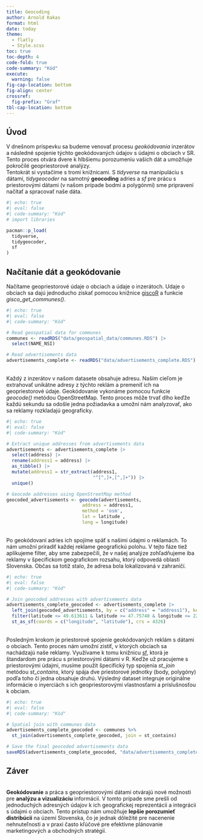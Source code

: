```yaml
---
title: Geocoding
author: Arnold Kakas
format: html
date: today
theme: 
  - flatly
  - Style.scss
toc: true
toc-depth: 4
code-fold: true
code-summary: "Kód"
execute:
  warning: false  
fig-cap-location: bottom
fig-align: center
crossref: 
  fig-prefix: "Graf"
tbl-cap-location: bottom
---
```


## Úvod

V dnešnom príspevku sa budeme venovať procesu *geokódovania* inzerátov a následné spojenie týchto geokódovaných údajov s údajmi o obciach v SR. Tento proces otvára dvere k hlbšiemu porozumeniu vašich dát a umožňuje pokročilé geopriestorové analýzy.
<br>Tentokrát si vystačíme s tromi knižnicami. S _tidyverse_ na manipuláciu s dátami, _tidygeocoder_ na samotný <strong>geocoding</strong> adries a _sf_ pre prácu s priestorovými dátami (v našom prípade bodmi a polygónmi) sme pripravení načítať a spracovať naše dáta.

```r
#| echo: true
#| eval: false
#| code-summary: "Kód"
# import libraries

pacman::p_load(
  tidyverse, 
  tidygeocoder, 
  sf
)
```

## Načítanie dát a geokódovanie

Načítame geopriestorové údaje o obciach a údaje o inzerátoch. Udaje o obciach sa dajú jednoducho získať pomocou knižnice [giscoR](https://cran.r-project.org/web/packages/giscoR/index.html) a funkcie _gisco_get_communes()_.

```r
#| echo: true
#| eval: false
#| code-summary: "Kód"

# Read geospatial data for communes
communes <- readRDS("data/geospatial_data/communes.RDS") |> 
  select(NAME_NSI)

# Read advertisements data
advertisements_complete <- readRDS("data/advertisements_complete.RDS") 
```

<br>Každý z inzerátov v našom datasete obsahuje adresu. Naším cieľom je extrahovať unikátne adresy z týchto reklám a premeniť ich na geopriestorové údaje. Geokódovanie vykonáme pomocou funkcie _geocode()_ metódou OpenStreetMap. Tento proces môže trvať dlho keďže každú sekundu sa odošle jedna požiadavka a umožní nám analyzovať, ako sa reklamy rozkladajú geograficky.


```r
#| echo: true
#| eval: false
#| code-summary: "Kód"

# Extract unique addresses from advertisements data
advertisements <- advertisements_complete |> 
  select(address) |> 
  rename(address1 = address) |> 
  as_tibble() |> 
  mutate(address1 = str_extract(address1, 
                                "^[^,]+,[^,]+")) |> 
  unique()

# Geocode addresses using OpenStreetMap method
geocoded_advertisements <- geocode(advertisements, 
                            address = address1, 
                            method = 'osm', 
                            lat = latitude , 
                            long = longitude)
```

<br>Po geokódovaní adries ich spojíme späť s našimi údajmi o reklamách. To nám umožní priradiť každej reklame geografickú polohu. V tejto fáze tiež aplikujeme filter, aby sme zabezpečili, že v našej analýze zohľadňujeme iba reklamy v špecifickom geografickom rozsahu, ktorý odpovedá oblasti Slovenska. Občas sa totiž stalo, že adresa bola lokalizovaná v zahraničí.

```r
#| echo: true
#| eval: false
#| code-summary: "Kód"

# Join geocoded addresses with advertisements data
advertisements_complete_geocoded <- advertisements_complete |> 
  left_join(geocoded_advertisements, by = c("address" = "address1"), keep = FALSE, multiple = "first") |> 
  filter(latitude <= 49.613611 & latitude >= 47.75740 & longitude <= 22.565833 & longitude >= 16.833333) |>  
  st_as_sf(coords = c("longitude", "latitude"), crs = 4326)
```

<br>Posledným krokom je priestorové spojenie geokódovaných reklám s dátami o obciach. Tento proces nám umožní zistiť, v ktorých obciach sa nachádzajú naše reklamy. Využívame k tomu knižnicu [sf](https://cran.r-project.org/web/packages/sf/index.html), ktorá je štandardom pre prácu s priestorovými dátami v R. Keďže už pracujeme s priestorovými údajmi, musíme použit špecifický typ spojenia *st_join* metódou *st_contains*, ktorý spája dve priestorové jednotky (body, polygóny) podľa toho či jedna obsahuje druhú. Výsledný dataset integruje originálne informácie o inyerciách s ich geopriestorovými vlastnosťami a príslušnosťou k obciam.

```r
#| echo: true
#| eval: false
#| code-summary: "Kód"

# Spatial join with communes data
advertisements_complete_geocoded <- communes %>% 
  st_join(advertisements_complete_geocoded, join = st_contains)

# Save the final geocoded advertisements data
saveRDS(advertisements_complete_geocoded, "data/advertisements_complete_geocoded.RDS")
```

## Záver
<br> <strong>Geokódovanie</strong> a práca s geopriestorovými dátami otvárajú nové možnosti pre <strong>analýzu a vizualizáciu</strong> informácií. V tomto prípade sme prešli od jednoduchých adresných údajov k ich geografickej reprezentácii a integrácii s údajmi o obciach. Tento prístup nám umožňuje <strong>lepšie porozumieť distribúcii</strong> na území Slovenska, čo je jednak dôležité pre nacenenie nehnuteľnosti a v praxi často kľúčové pre efektívne plánovanie marketingových a obchodných stratégií.